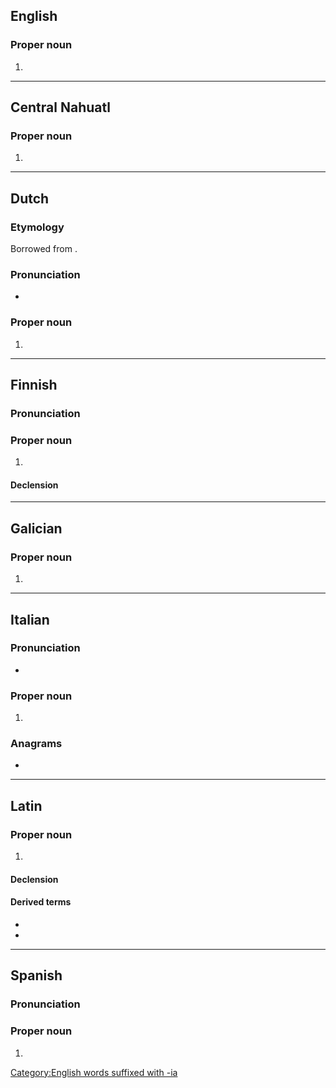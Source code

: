 {{also|Brasília|Brasilía}}
==English==
{{wikipedia|lang=en}}

===Proper noun===
{{en-proper noun}}

# {{alternative spelling of|en|Brasília}}

[[Category:English words suffixed with -ia]]

----

==Central Nahuatl==

===Proper noun===
{{head|nhn|proper noun}}

# {{place|nhn|capital city|c/Brazil|t1=Brasilia}}

----

==Dutch==
{{wikipedia|lang=nl}}

===Etymology===
Borrowed from {{bor|nl|pt|Brasília}}.

===Pronunciation===
* {{audio|nl|Nl-Brasilia.ogg|Audio}}

===Proper noun===
{{nl-proper noun|n}}

# {{place|nl|municipality/capital city|c/Brazil|;|state capital|s/Distrito Federal|c/Brazil|t=Brasília}}

----

==Finnish==
{{wikipedia|lang=fi}}

===Pronunciation===
{{fi-pronunciation}}

===Proper noun===
{{fi-proper noun}}

# {{place|fi|country|cont/South America|t1=Brazil}}

====Declension====
{{fi-decl-kulkija|n=sg|Brasili|a}}

----

==Galician==

===Proper noun===
{{gl-proper noun}}

# {{place|gl|municipality/capital city|c/Brazil|;|state capital|s/Distrito Federal|c/Brazil|t=Brasília}}

----

==Italian==
{{wikipedia|lang=it}}

===Pronunciation===
* {{rhymes|it|ilja|s=3}}

===Proper noun===
{{it-proper noun|f}}

# {{place|it|municipality/capital city|c/Brazil|;|state capital|s/Distrito Federal|c/Brazil|t=Brasília}}

===Anagrams===
* {{anagrams|it|a=aabiilrs|basilari}}

----

==Latin==

===Proper noun===
{{la-proper noun|Brasīlia<1>}}

# {{lb|la|New Latin}} {{place|la|country|cont/South America|t1=Brazil}}

====Declension====
{{la-ndecl|Brasīlia<1>}}

====Derived terms====
* {{l|la|brasīliānus}}
* {{l|la|brasīliēnsis}}

----

==Spanish==
{{wikipedia|lang=es}}

===Pronunciation===
{{es-IPA}}

===Proper noun===
{{es-proper noun|f}}

# {{place|es|municipality/capital city|c/Brazil|;|state capital|s/Distrito Federal|c/Brazil|t=Brasília}}